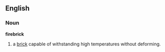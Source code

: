 ==English==
===Noun===
'''firebrick'''
#  a [[brick]] capable of withstanding high temperatures without deforming.